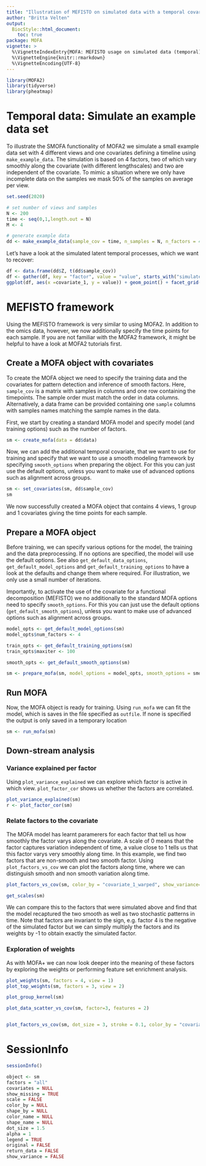 ```yaml
---
title: "Illustration of MEFISTO on simulated data with a temporal covariate"
author: "Britta Velten"
output:
  BiocStyle::html_document:
    toc: true
package: MOFA
vignette: >
  %\VignetteIndexEntry{MOFA: MEFISTO usage on simulated data (temporal)}
  %\VignetteEngine{knitr::rmarkdown}
  %\VignetteEncoding{UTF-8}
---
```


```r
library(MOFA2)
library(tidyverse)
library(pheatmap)
```

# Temporal data: Simulate an example data set
To illustrate the SMOFA functionality of MOFA2 we simulate a small example data set with 4 different views and one covariates defining a timeline using `make_example_data`. The simulation is based on 4 factors, two of which vary smoothly along the covariate (with different lengthscales) and two are independent of the covariate. To mimic a situation where we only have incomplete data on the samples we mask 50% of the samples on average per view.

```r
set.seed(2020)

# set number of views and samples
N <- 200
time <- seq(0,1,length.out = N)
M <- 4

# generate example data
dd <- make_example_data(sample_cov = time, n_samples = N, n_factors = 4, n_features = 200, n_views = M, lscales = c(0.5, 0.2, 0, 0))
```


Let's have a look at the simulated latent temporal processes, which we want to recover:
```r
df <- data.frame(dd$Z, t(dd$sample_cov))
df <- gather(df, key = "factor", value = "value", starts_with("simulated_factor"))
ggplot(df, aes(x =covariate_1, y = value)) + geom_point() + facet_grid(~factor)
```

# MEFISTO framework
Using the MEFISTO framework is very similar to using MOFA2. In addition to the omics data, however, we now additionally specify the time points for each sample. If you are not familiar with the MOFA2 framework, it might be helpful to have a look at MOFA2 tutorials first.

## Create a MOFA object with covariates
To create the MOFA object we need to specify the training data and the covariates for pattern detection and inference of smooth factors. Here, `sample_cov` is a matrix with samples in columns and one row containing the timepoints. The sample order must match the order in data columns. Alternatively, a data frame can be provided containing one `sample` columns with samples names matching the sample names in the data.

First, we start by creating a standard MOFA model and specify model (and training options) such as the number of factors.
```r
sm <- create_mofa(data = dd$data)
```

Now, we can add the additional temporal covariate, that we want to use for training and specify that we want to use a smooth modeling framework by specifying `smooth_options` when preparing the object. For this you can just use the default options, unless you want to make use of advanced options such as alignment across groups.
```r
sm <- set_covariates(sm, dd$sample_cov)
sm
```
We now successfully created a MOFA object that contains 4 views, 1 group and 1 covariates giving the time points for each sample.

## Prepare a MOFA object
Before training, we can specify various options for the model, the training and the data preprocessing. If no options are specified, the model will use the default options. See also `get_default_data_options`, `get_default_model_options` and `get_default_training_options` to have a look at the defaults and change them where required. For illustration, we only use a small number of iterations.

Importantly, to activate the use of the covariate for a functional decomposition (MEFISTO) we no additionally to the standard MOFA options need to specify `smooth_options`. For this you can just use the default options (`get_default_smooth_options`), unless you want to make use of advanced options such as alignment across groups.

```r
model_opts <- get_default_model_options(sm)
model_opts$num_factors <- 4

train_opts <- get_default_training_options(sm)
train_opts$maxiter <- 100

smooth_opts <- get_default_smooth_options(sm)

sm <- prepare_mofa(sm, model_options = model_opts, smooth_options = smooth_opts, training_options = train_opts)
```

## Run MOFA
Now, the MOFA object is ready for training. Using `run_mofa` we can fit the model, which is saves in the file specified as `outfile`. If none is specified the output is only saved in a temporary location
```r
sm <- run_mofa(sm)
```


## Down-stream analysis
### Variance explained per factor
Using `plot_variance_explained` we can explore which factor is active in which view. `plot_factor_cor` shows us whether the factors are correlated.
```r
plot_variance_explained(sm)
r <- plot_factor_cor(sm)
```


### Relate factors to the covariate
The MOFA model has learnt paramerers for each factor that tell us how smoothly the factor varys along the covariate. A scale of 0 means that the factor captures variation independent of time, a value close to 1 tells us that this factor varys very smoothly along time. In this example, we find two factors that are non-smooth and two smooth factor. Using `plot_factors_vs_cov` we can plot the factors along time, where we can distinguish smooth and non smooth variation along time.
```r
plot_factors_vs_cov(sm, color_by = "covariate_1_warped", show_variance=TRUE)
```

```r
get_scales(sm)
```

We can compare this to the factors that were simulated above and find that the model recaptured the two smooth as well as two stochastic patterns in time. Note that factors are invariant to the sign, e.g. factor 4 is the negative of the simulated factor but we can simply multiply the factors and its weights by -1 to obtain exactly the simulated factor.


### Exploration of weights
As with MOFA+ we can now look deeper into the meaning of these factors by exploring the weights or performing feature set enrichment analysis.
```r
plot_weights(sm, factors = 4, view = 1)
plot_top_weights(sm, factors = 3, view = 2)
```

```r
plot_group_kernel(sm)
```
```r
plot_data_scatter_vs_cov(sm, factor=3, features = 2)
```

```r
```

```r
plot_factors_vs_cov(sm, dot_size = 3, stroke = 0.1, color_by = "covariate_1", legend = F, return_data = T)

```


# SessionInfo
```r
sessionInfo()
```



```r
object <- sm
factors = "all"
covariates = NULL
show_missing = TRUE
scale = FALSE
color_by = NULL
shape_by = NULL
color_name = NULL
shape_name = NULL
dot_size = 1.5
alpha = 1
legend = TRUE
original = FALSE
return_data = FALSE
show_variance = FALSE
```


